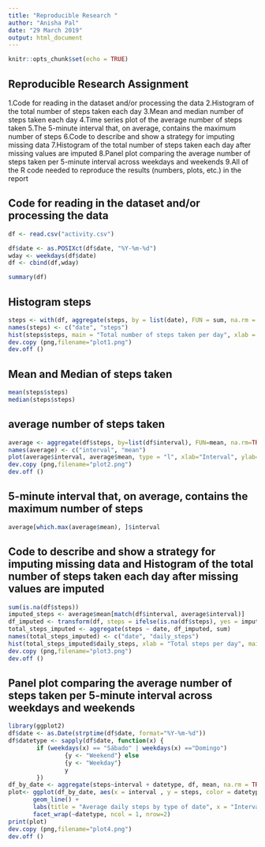 ```yaml
---
title: "Reproducible Research "
author: "Anisha Pal"
date: "29 March 2019"
output: html_document
---
```


```r
knitr::opts_chunk$set(echo = TRUE)
```

## Reproducible Research Assignment

1.Code for reading in the dataset and/or processing the data
2.Histogram of the total number of steps taken each day
3.Mean and median number of steps taken each day
4.Time series plot of the average number of steps taken
5.The 5-minute interval that, on average, contains the maximum number of steps
6.Code to describe and show a strategy for imputing missing data
7.Histogram of the total number of steps taken each day after missing values are imputed
8.Panel plot comparing the average number of steps taken per 5-minute interval across weekdays and weekends
9.All of the R code needed to reproduce the results (numbers, plots, etc.) in the report


## Code for reading in the dataset and/or processing the data
```r
df <- read.csv("activity.csv")

df$date <- as.POSIXct(df$date, "%Y-%m-%d")
wday <- weekdays(df$date)
df <- cbind(df,wday)

summary(df)
```
## Histogram steps
```r
steps <- with(df, aggregate(steps, by = list(date), FUN = sum, na.rm = TRUE))
names(steps) <- c("date", "steps")
hist(steps$steps, main = "Total number of steps taken per day", xlab = "Total steps taken per day", col = "darkblue")
dev.copy (png,filename="plot1.png")
dev.off ()
```

## Mean and Median of steps taken
```r
mean(steps$steps)
median(steps$steps)
```

## average number of steps taken
```r
average <- aggregate(df$steps, by=list(df$interval), FUN=mean, na.rm=TRUE)
names(average) <- c("interval", "mean")
plot(average$interval, average$mean, type = "l", xlab="Interval", ylab="Average number of steps", main="Average number of steps per intervals")
dev.copy (png,filename="plot2.png")
dev.off ()
```

## 5-minute interval that, on average, contains the maximum number of steps
```r
average[which.max(average$mean), ]$interval
```

## Code to describe and show a strategy for imputing missing data and Histogram of the total number of steps taken each day after missing values are imputed
```r
sum(is.na(df$steps))
imputed_steps <- average$mean[match(df$interval, average$interval)]
df_imputed <- transform(df, steps = ifelse(is.na(df$steps), yes = imputed_steps, no = df$steps))
total_steps_imputed <- aggregate(steps ~ date, df_imputed, sum)
names(total_steps_imputed) <- c("date", "daily_steps")
hist(total_steps_imputed$daily_steps, xlab = "Total steps per day", main = "Total number of steps taken each day")
dev.copy (png,filename="plot3.png")
dev.off ()
```

## Panel plot comparing the average number of steps taken per 5-minute interval across weekdays and weekends
```r
library(ggplot2)
df$date <- as.Date(strptime(df$date, format="%Y-%m-%d"))
df$datetype <- sapply(df$date, function(x) {
        if (weekdays(x) == "Sábado" | weekdays(x) =="Domingo") 
                {y <- "Weekend"} else 
                {y <- "Weekday"}
                y
        })
df_by_date <- aggregate(steps~interval + datetype, df, mean, na.rm = TRUE)
plot<- ggplot(df_by_date, aes(x = interval , y = steps, color = datetype)) +
       geom_line() +
       labs(title = "Average daily steps by type of date", x = "Interval", y = "Average number of steps") +
       facet_wrap(~datetype, ncol = 1, nrow=2)
print(plot)
dev.copy (png,filename="plot4.png")
dev.off ()

```

